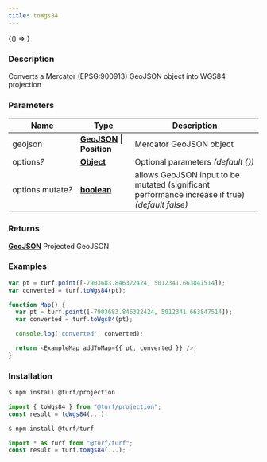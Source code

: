 ```yaml
---
title: toWgs84
---
```



<!-- Expose turf as global var for experimenting in the browser console -->

<BrowserOnly>{() => <WindowTurfGlobal turf={turf} />}</BrowserOnly>

### Description

Converts a Mercator (EPSG:900913) GeoJSON object into WGS84 projection

### Parameters

| Name                   | Type                                                                                              | Description                                                                                     |
| ---------------------- | ------------------------------------------------------------------------------------------------- | ----------------------------------------------------------------------------------------------- |
| geojson                | **[GeoJSON](https://tools.ietf.org/html/rfc7946#section-3) \| Position**                          | Mercator GeoJSON object                                                                         |
| options<i>?</i>        | **[Object](https://developer.mozilla.org/docs/Web/JavaScript/Reference/Global_Objects/Object)**   | Optional parameters _(default \{\})_                                                            |
| options.mutate<i>?</i> | **[boolean](https://developer.mozilla.org/docs/Web/JavaScript/Reference/Global_Objects/Boolean)** | allows GeoJSON input to be mutated (significant performance increase if true) _(default false)_ |

### Returns

**[GeoJSON](https://tools.ietf.org/html/rfc7946#section-3)** Projected GeoJSON

### Examples

```javascript
var pt = turf.point([-7903683.846322424, 5012341.663847514]);
var converted = turf.toWgs84(pt);
```

```javascript live
function Map() {
  var pt = turf.point([-7903683.846322424, 5012341.663847514]);
  var converted = turf.toWgs84(pt);

  console.log('converted', converted);

  return <ExampleMap addToMap={{ pt, converted }} />;
}
```

### Installation

```javascript
$ npm install @turf/projection

import { toWgs84 } from "@turf/projection";
const result = toWgs84(...);
```

```javascript
$ npm install @turf/turf

import * as turf from "@turf/turf";
const result = turf.toWgs84(...);
```

